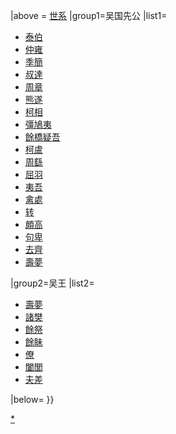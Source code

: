 {{Navbox
|bodyclass=hlist
|name=吳國君主
|title=[[吴国]]君主
|state = {{#if:{{{state|}}}|{{{state|}}}|uncollapsed}}
|above = [[吴国君主世系图|世系]]
|group1=吴国先公
|list1=
*[[泰伯]]
*[[仲雍]]
*[[季簡]]
*[[叔達]]
*[[周章 (吳國)|周章]]
*[[熊遂]]
*[[柯相]]
*[[彊鳩夷]]
*[[餘橋疑吾]]
*[[柯盧]]
*[[周繇]]
*[[屈羽]]
*[[夷吾 (吳國)|夷吾]]
*[[禽處]]
*[[轉 (吳國)|转]]
*[[頗高]]
*[[句卑]]
*[[去齊]]
*[[壽夢]]

|group2=吴王
|list2=
*[[壽夢]]
*[[諸樊]]
*[[餘祭]]
*[[餘眛]]
*[[吳王僚|僚]]
*[[闔閭]]
*[[夫差]]
|below={{周朝诸侯国君主}}
}}<noinclude>


[[Category:吴国君主|*]]
[[Category:先秦君主导航模板|{{PAGENAME}}]]
</noinclude>